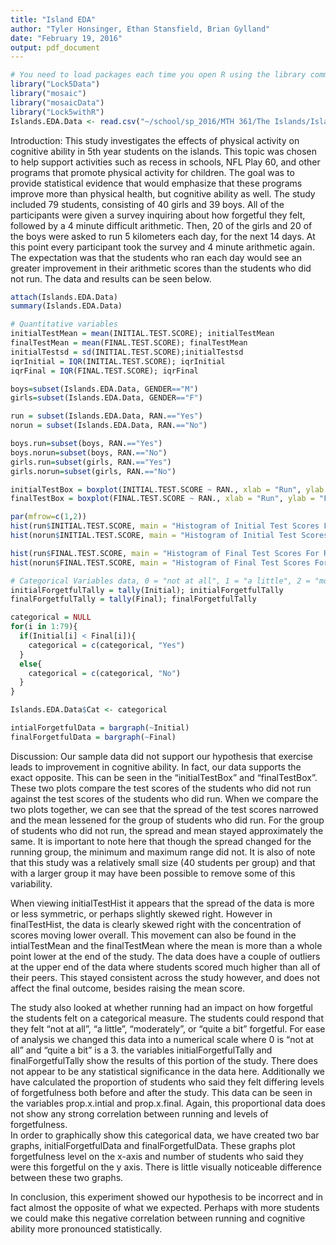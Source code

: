 ```yaml
---
title: "Island EDA"
author: "Tyler Honsinger, Ethan Stansfield, Brian Gylland"
date: "February 19, 2016"
output: pdf_document
---
```


```r
# You need to load packages each time you open R using the library command.
library("Lock5Data")          
library("mosaic")
library("mosaicData")
library("Lock5withR")
Islands.EDA.Data <- read.csv("~/school/sp_2016/MTH 361/The Islands/Islands EDA Data.csv")
```

Introduction:
	This study investigates the effects of physical activity on cognitive ability in 5th year students on the islands. This topic was chosen to help support activities such as recess in schools, NFL Play 60, and other programs that promote physical activity for children. The goal was to provide statistical evidence that would emphasize that these programs improve more than physical health, but cognitive ability as well. The study included 79 students, consisting of 40 girls and 39 boys. All of the participants were given a survey inquiring about how forgetful they felt, followed by a 4 minute difficult arithmetic. Then, 20 of the girls and 20 of the boys were asked to run 5 kilometers each day, for the next 14 days. At this point every participant took the survey and 4 minute arithmetic again. The expectation was that the students who ran each day would see an greater improvement in their arithmetic scores than the students who did not run. The data and results can be seen below.


```r
attach(Islands.EDA.Data)
summary(Islands.EDA.Data)

# Quantitative variables
initialTestMean = mean(INITIAL.TEST.SCORE); initialTestMean
finalTestMean = mean(FINAL.TEST.SCORE); finalTestMean
initialTestsd = sd(INITIAL.TEST.SCORE);initialTestsd
iqrInitial = IQR(INITIAL.TEST.SCORE); iqrInitial
iqrFinal = IQR(FINAL.TEST.SCORE); iqrFinal

boys=subset(Islands.EDA.Data, GENDER=="M")
girls=subset(Islands.EDA.Data, GENDER=="F")

run = subset(Islands.EDA.Data, RAN.=="Yes")
norun = subset(Islands.EDA.Data, RAN.=="No")

boys.run=subset(boys, RAN.=="Yes")
boys.norun=subset(boys, RAN.=="No")
girls.run=subset(girls, RAN.=="Yes")
girls.norun=subset(girls, RAN.=="No")

initialTestBox = boxplot(INITIAL.TEST.SCORE ~ RAN., xlab = "Run", ylab = "Intial Test Score")
finalTestBox = boxplot(FINAL.TEST.SCORE ~ RAN., xlab = "Run", ylab = "Final Test Score")
```


```r
par(mfrow=c(1,2))
hist(run$INITIAL.TEST.SCORE, main = "Histogram of Initial Test Scores For Runners", ylab = "Frequency", xlab = "Test Score")
hist(norun$INITIAL.TEST.SCORE, main = "Histogram of Initial Test Scores For Non-Runners", xlab = "Test Score")

hist(run$FINAL.TEST.SCORE, main = "Histogram of Final Test Scores For Runners", ylab = "Frequency", xlab = "Test Score")
hist(norun$FINAL.TEST.SCORE, main = "Histogram of Final Test Scores For Non-Runners", xlab = "Test Score")
```

```r
# Categorical Variables data, 0 = "not at all", 1 = "a little", 2 = "moderately"
initialForgetfulTally = tally(Initial); initialForgetfulTally
finalForgetfulTally = tally(Final); finalForgetfulTally

categorical = NULL
for(i in 1:79){
  if(Initial[i] < Final[i]){
    categorical = c(categorical, "Yes")
  }
  else{
    categorical = c(categorical, "No")
  }
}

Islands.EDA.Data$Cat <- categorical


```

```r
intialForgetfulData = bargraph(~Initial)
finalForgetfulData = bargraph(~Final)
```

Discussion:
  Our sample data did not support our hypothesis that exercise leads to improvement in cognitive ability.  In fact, our data supports the exact opposite.  This can be seen in the "initialTestBox" and "finalTestBox".  These two plots compare the test scores of the students who did not run against the test scores of the students who did run.  When we compare the two plots together, we can see that the spread of the test scores narrowed and the mean lessened for the group of students who did run.  For the group of students who did not run, the spread and mean stayed approximately the same.  It is important to note here that though the spread changed for the running group, the minimum and maximum range did not.  It is also of note that this study was a relatively small size (40 students per group) and that with a larger group it may have been possible to remove some of this variability.
  
  When viewing initialTestHist it appears that the spread of the data is more or less symmetric, or perhaps slightly skewed right.  However in finalTestHist, the data is clearly skewed right with the concentration of scores moving lower overall.  This movement can also be found in the intialTestMean and the finalTestMean where the mean is more than a whole point lower at the end of the study.  The data does have a couple of outliers at the upper end of the data where students scored much higher than all of their peers.  This stayed consistent across the study however, and does not affect the final outcome, besides raising the mean score.
  
  The study also looked at whether running had an impact on how forgetful the students felt on a categorical measure.  The students could respond that they felt "not at all", "a little", "moderately", or "quite a bit" forgetful.  For ease of analysis we changed this data into a numerical scale where 0 is "not at all" and "quite a bit" is a 3.  the variables initialForgetfulTally and finalForgetfulTally show the results of this portion of the study.  There does not appear to be any statistical significance in the data here.  Additionally we have calculated the proportion of students who said they felt differing levels of forgetfulness both before and after the study.  This data can be seen in the variables prop.x.intial and prop.x.final.  Again, this proportional data does not show any strong correlation between running and levels of forgetfulness.  
  In order to graphically show this categorical data, we have created two bar graphs, initialForgetfulData and finalForgetfulData.  These graphs plot forgetfulness level on the x-axis and number of students who said they were this forgetful on the y axis.  There is little visually noticeable difference between these two graphs.
  
  In conclusion, this experiment showed our hypothesis to be incorrect and in fact almost the opposite of what we expected.  Perhaps with more students we could make this negative correlation between running and cognitive ability more pronounced statistically.
